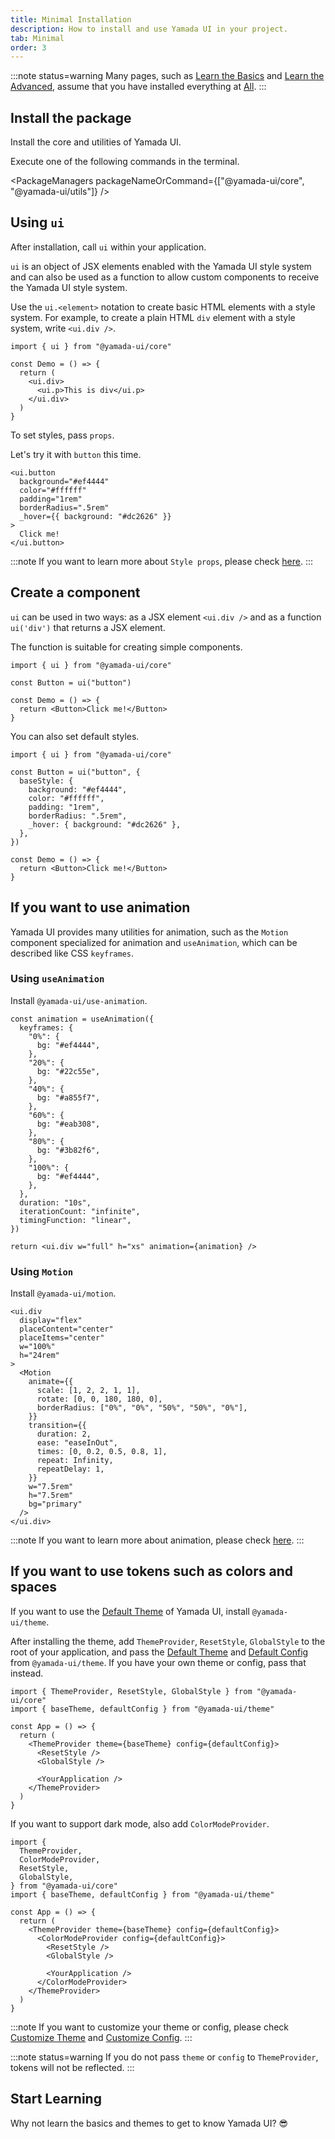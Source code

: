 ```yaml
---
title: Minimal Installation
description: How to install and use Yamada UI in your project.
tab: Minimal
order: 3
---
```


:::note status=warning
Many pages, such as [Learn the Basics](/getting-started/basics) and [Learn the Advanced](/getting-started/advanced), assume that you have installed everything at [All](/getting-started/installation).
:::

## Install the package

Install the core and utilities of Yamada UI.

Execute one of the following commands in the terminal.

<PackageManagers
  packageNameOrCommand={["@yamada-ui/core", "@yamada-ui/utils"]}
/>

## Using `ui`

After installation, call `ui` within your application.

`ui` is an object of JSX elements enabled with the Yamada UI style system and can also be used as a function to allow custom components to receive the Yamada UI style system.

Use the `ui.<element>` notation to create basic HTML elements with a style system.
For example, to create a plain HTML `div` element with a style system, write `<ui.div />`.

```tsx live=false
import { ui } from "@yamada-ui/core"

const Demo = () => {
  return (
    <ui.div>
      <ui.p>This is div</ui.p>
    </ui.div>
  )
}
```

To set styles, pass `props`.

Let's try it with `button` this time.

```tsx
<ui.button
  background="#ef4444"
  color="#ffffff"
  padding="1rem"
  borderRadius=".5rem"
  _hover={{ background: "#dc2626" }}
>
  Click me!
</ui.button>
```

:::note
If you want to learn more about `Style props`, please check [here](/styled-system/style-props).
:::

## Create a component

`ui` can be used in two ways: as a JSX element `<ui.div />` and as a function `ui('div')` that returns a JSX element.

The function is suitable for creating simple components.

```tsx live=false
import { ui } from "@yamada-ui/core"

const Button = ui("button")

const Demo = () => {
  return <Button>Click me!</Button>
}
```

You can also set default styles.

```tsx live=false
import { ui } from "@yamada-ui/core"

const Button = ui("button", {
  baseStyle: {
    background: "#ef4444",
    color: "#ffffff",
    padding: "1rem",
    borderRadius: ".5rem",
    _hover: { background: "#dc2626" },
  },
})

const Demo = () => {
  return <Button>Click me!</Button>
}
```

## If you want to use animation

Yamada UI provides many utilities for animation, such as the `Motion` component specialized for animation and `useAnimation`, which can be described like CSS `keyframes`.

### Using `useAnimation`

Install `@yamada-ui/use-animation`.

<PackageManagers packageNameOrCommand="@yamada-ui/use-animation" />

```tsx functional=true
const animation = useAnimation({
  keyframes: {
    "0%": {
      bg: "#ef4444",
    },
    "20%": {
      bg: "#22c55e",
    },
    "40%": {
      bg: "#a855f7",
    },
    "60%": {
      bg: "#eab308",
    },
    "80%": {
      bg: "#3b82f6",
    },
    "100%": {
      bg: "#ef4444",
    },
  },
  duration: "10s",
  iterationCount: "infinite",
  timingFunction: "linear",
})

return <ui.div w="full" h="xs" animation={animation} />
```

### Using `Motion`

Install `@yamada-ui/motion`.

<PackageManagers packageNameOrCommand="@yamada-ui/motion" />

```tsx
<ui.div
  display="flex"
  placeContent="center"
  placeItems="center"
  w="100%"
  h="24rem"
>
  <Motion
    animate={{
      scale: [1, 2, 2, 1, 1],
      rotate: [0, 0, 180, 180, 0],
      borderRadius: ["0%", "0%", "50%", "50%", "0%"],
    }}
    transition={{
      duration: 2,
      ease: "easeInOut",
      times: [0, 0.2, 0.5, 0.8, 1],
      repeat: Infinity,
      repeatDelay: 1,
    }}
    w="7.5rem"
    h="7.5rem"
    bg="primary"
  />
</ui.div>
```

:::note
If you want to learn more about animation, please check [here](/styled-system/animation).
:::

## If you want to use tokens such as colors and spaces

If you want to use the [Default Theme](/styled-system/theming/default-theme) of Yamada UI, install `@yamada-ui/theme`.

<PackageManagers packageNameOrCommand="@yamada-ui/theme" />

After installing the theme, add `ThemeProvider`, `ResetStyle`, `GlobalStyle` to the root of your application, and pass the [Default Theme](/styled-system/theming/default-theme) and [Default Config](/styled-system/configure/default-config) from `@yamada-ui/theme`. If you have your own theme or config, pass that instead.

```tsx live=false highlight={6,7,8,11}
import { ThemeProvider, ResetStyle, GlobalStyle } from "@yamada-ui/core"
import { baseTheme, defaultConfig } from "@yamada-ui/theme"

const App = () => {
  return (
    <ThemeProvider theme={baseTheme} config={defaultConfig}>
      <ResetStyle />
      <GlobalStyle />

      <YourApplication />
    </ThemeProvider>
  )
}
```

If you want to support dark mode, also add `ColorModeProvider`.

```tsx live=false highlight={7,12}
import {
  ThemeProvider,
  ColorModeProvider,
  ResetStyle,
  GlobalStyle,
} from "@yamada-ui/core"
import { baseTheme, defaultConfig } from "@yamada-ui/theme"

const App = () => {
  return (
    <ThemeProvider theme={baseTheme} config={defaultConfig}>
      <ColorModeProvider config={defaultConfig}>
        <ResetStyle />
        <GlobalStyle />

        <YourApplication />
      </ColorModeProvider>
    </ThemeProvider>
  )
}
```

:::note
If you want to customize your theme or config, please check [Customize Theme](/styled-system/theming/customize-theme) and [Customize Config](/styled-system/configure/customize-config).
:::

:::note status=warning
If you do not pass `theme` or `config` to `ThemeProvider`, tokens will not be reflected.
:::

## Start Learning

Why not learn the basics and themes to get to know Yamada UI? 😎

<CardContainer>
  <LinkCard href="/getting-started/basics" />
  <LinkCard
    href="/styled-system/theming"
    title="Learn About Themes"
    description="Learn about Yamada UI's default theme, and how to create and change colors, fonts, and other theme values."
  />
  <LinkCard
    href="/components"
    title="Explore Components"
    description="Yamada UI offers over 100 flexible components. All components support animation and dark mode."
  />
  <LinkCard
    href="https://github.com/yamada-ui/yamada-ui"
    title="Explore the Source Code"
    description="The packages and documentation site of Yamada UI are open source. If you like Yamada UI, please give it a star."
  />
</CardContainer>
